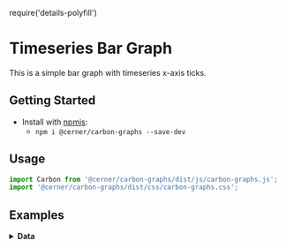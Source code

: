 require('details-polyfill')

# Timeseries Bar Graph
This is a simple bar graph with timeseries x-axis ticks.

## Getting Started

- Install with [npmjs](https://www.npmjs.com):
  - `npm i @cerner/carbon-graphs --save-dev`

## Usage
```jsx
import Carbon from '@cerner/carbon-graphs/dist/js/carbon-graphs.js';
import '@cerner/carbon-graphs/dist/css/carbon-graphs.css';
```
## Examples
<BarGraph />

<details>
<summary style={{fontSize: 24 }}>
<b>Data</b>
</summary>

### Graph Config object
<GraphConfig />

### Data object
<DataObject />
</details>